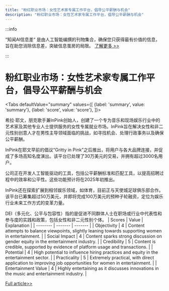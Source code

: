 ```yaml
---
title: "粉红职业市场：女性艺术家专属工作平台，倡导公平薪酬与机会"
description: "粉红职业市场：女性艺术家专属工作平台，倡导公平薪酬与机会"
---
```



:::info

“知闻AI信息差“ 是由人工智能编撰的刊物集合，确保您只获得最有价值的信息，旨在助您消除信息差，突破信息茧房的局限。  [了解更多 >>](/)

:::

# 粉红职业市场：女性艺术家专属工作平台，倡导公平薪酬与机会


<Tabs
	defaultValue="summary"
	values={[
	{label: 'summary', value: 'summary'},
	{label: 'score', value: 'score'},
]}>
<TabItem value="summary">


希拉·耶文，朋克歌手兼InPink创始人，创建了一个专为音乐和现场娱乐行业中的艺术家及其他专业人士提供服务的女性专属就业市场。InPink旨在解决女性和非二元性别创意人才在男性主导领域面临的挑战，如寻找机会、处理行政事务以及确保公平薪酬。

InPink在耶文早前的倡议“Gritty in Pink”之后推出，将用户与各大品牌连接，并促成了多场高知名度演出。该平台已处理了30万美元的交易，并拥有超过3000名用户。

公司正在开发人工智能驱动的工具，包括公平薪酬标准和匹配工具，以提高招聘过程中的效率和公平性。这些功能预计将在2025年初推出。

InPink还在探索扩展到相邻娱乐领域，如体育，目前正与天使城足球俱乐部合作。该平台已筹集超过50万美元，并即将完成100万美元的预种子轮融资，定位为娱乐行业未来工作方式的变革力量。

DEI（多元化、公平与包容性）指的是促进不同群体人士在职场或行业中代表性和参与度的实践和政策，包括女性和非二元性别个体。
</TabItem>
<TabItem value="score">
	| Scores     | Value   | Explanation |
	| -------- | ------- | ------- |
	| Objectivity  | 4    | Content attempts to balance viewpoints, slightly leaning towards supporting women in entertainment.    |
	| Social Impact | 4     | Content sparks strong discussion on gender equity in the entertainment industry.    |
	| Credibility    | 5    | Content is credible, supported by evidence of platform usage and transactions.    |
	| Potential    | 4    | High potential to influence hiring practices and equity in the entertainment sector.    |
	| Practicality    | 5    | Extremely practical, with direct application to improving job opportunities for women in entertainment.    |
	| Entertainment Value    | 4    | Highly entertaining as it discusses innovations in the music and entertainment industry.    |
</TabItem>
</Tabs>

[Full article>>](https://techcrunch.com/2024/06/06/gritty-in-pink-founder-job-marketplace/)
